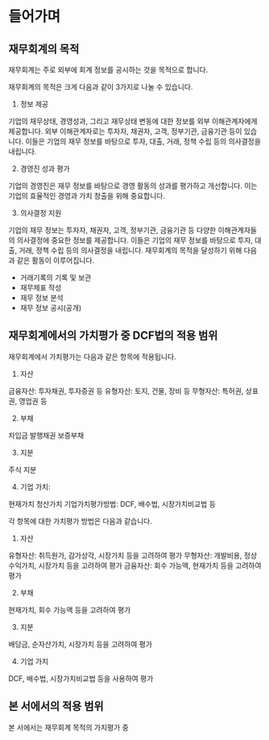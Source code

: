 # 들어가며
  
## 재무회계의 목적
  
재무회계는 주로 외부에 회계 정보를 공시하는 것을 목적으로 합니다.    
   
재무회계의 목적은 크게 다음과 같이 3가지로 나눌 수 있습니다.
  
1. 정보 제공
    
기업의 재무상태, 경영성과, 그리고 재무상태 변동에 대한 정보를 외부 이해관계자에게 제공합니다. 외부 이해관계자로는 투자자, 채권자, 고객, 정부기관, 금융기관 등이 있습니다. 이들은 기업의 재무 정보를 바탕으로 투자, 대출, 거래, 정책 수립 등의 의사결정을 내립니다.  
   
2. 경영진 성과 평가  
  
기업의 경영진은 재무 정보를 바탕으로 경영 활동의 성과를 평가하고 개선합니다. 이는 기업의 효율적인 경영과 가치 창출을 위해 중요합니다.  
   
3. 의사결정 지원  
  
기업의 재무 정보는 투자자, 채권자, 고객, 정부기관, 금융기관 등 다양한 이해관계자들의 의사결정에 중요한 정보를 제공합니다. 이들은 기업의 재무 정보를 바탕으로 투자, 대출, 거래, 정책 수립 등의 의사결정을 내립니다. 재무회계의 목적을 달성하기 위해 다음과 같은 활동이 이루어집니다.  
  
* 거래기록의 기록 및 보관
* 재무제표 작성
* 재무 정보 분석
* 재무 정보 공시(공개)
   
    
## 재무회계에서의 가치평가 중 DCF법의 적용 범위
    
재무회계에서 가치평가는 다음과 같은 항목에 적용됩니다.

1. 자산
  
금융자산: 투자채권, 투자증권 등
유형자산: 토지, 건물, 장비 등
무형자산: 특허권, 상표권, 영업권 등

2. 부채  

차입금
발행채권
보증부채

3. 지분

주식
지분

4. 기업 가치:

현재가치
청산가치
기업가치평가방법: DCF, 배수법, 시장가치비교법 등

각 항목에 대한 가치평가 방법은 다음과 같습니다.

1. 자산

유형자산: 취득원가, 감가상각, 시장가치 등을 고려하여 평가
무형자산: 개발비용, 정상수익가치, 시장가치 등을 고려하여 평가
금융자산: 회수 가능액, 현재가치 등을 고려하여 평가

2. 부채

현재가치, 회수 가능액 등을 고려하여 평가

3. 지분

배당금, 순자산가치, 시장가치 등을 고려하여 평가

4. 기업 가치

DCF, 배수법, 시장가치비교법 등을 사용하여 평가


## 본 서에서의 적용 범위
  
본 서에서는 재무회계 목적의 가치평가 중 